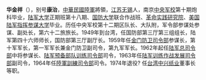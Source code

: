 {{unreferenced|time=2016-09-21T03:35:07+00:00}}
'''华金祥'''（{{bd|1914年||2005年|2月24日}}），别号'''康治'''，[[中華民國陸軍|中華民國陸軍]]將領，[[江苏|江苏]][[无锡|无锡]]人，南京[[中央军校|中央军校]]第十期炮科毕业，[[陆军大学|陆军大学]]正期班第十八期、[[國防大學_(中華民國)|国防大学]]联合作战班、[[革命实践研究院|革命实践研究院]]、[[美国陆军指挥参谋大学|美国陆军指挥参谋大学]]毕业。历任中央军校第十二期区队长、大队附，军令部参谋处参谋、副处长，第六十二旅旅长。1949年到台湾，任国防部第三厅第三组组长，陆军第四十六师师长，国防部第三厅副厅长。1959年任[[金门防卫司令部|金门防卫司令部]]参谋长，第十军军长，第一军军长兼金门防卫副司令，第九军军长。1962年起任[[國防部陸軍司令部|陆军总司令部]]中将参谋长、[[陆军预备部队训练司令部|陆军预备部队训练司令部]]司令，1963年任[[陆军训练作战发展司令部|陆军训练作战发展司令部]]副司令，1964年任[[陸軍訓練司令部|陸軍訓練司令部]]司令。1974年退役? 任[[台湾中兴纸业|台湾中兴纸业]]董事长等职。